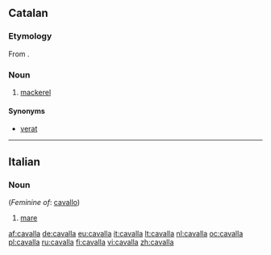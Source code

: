==Catalan==

===Etymology===
From {{etyl|es|ca}} {{term|caballa|lang=es}}.

===Noun===
{{ca-noun|f|cavalles}}

# [[mackerel]]

====Synonyms====
* [[verat]]

----

==Italian==

===Noun===
{{it-noun|cavall|f|a|e}} (''Feminine of'': [[cavallo]])

# [[mare]]

[[af:cavalla]]
[[de:cavalla]]
[[eu:cavalla]]
[[it:cavalla]]
[[lt:cavalla]]
[[nl:cavalla]]
[[oc:cavalla]]
[[pl:cavalla]]
[[ru:cavalla]]
[[fi:cavalla]]
[[vi:cavalla]]
[[zh:cavalla]]